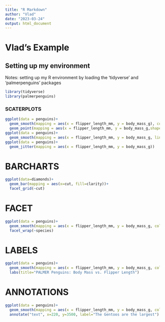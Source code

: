 ```yaml
---
title: "R Markdown"
author: "Vlad"
date: "2023-03-24"
output: html_document
---
```


# Vlad's Example   
## Setting up my environment
Notes: setting up my R environment by loading the 'tidyverse' and 'palmerpenguins' packages

```r
library(tidyverse)
library(palmerpenguins)
```

### SCATERPLOTS
```r
ggplot(data = penguins)+ 
  geom_smooth(mapping = aes(x = flipper_length_mm, y = body_mass_g), color="blue")+
  geom_point(mapping = aes(x = flipper_length_mm, y = body_mass_g,shape = species, alpha = species), color="purple")
ggplot(data = penguins)+ 
  geom_smooth(mapping = aes(x = flipper_length_mm, y = body_mass_g, linetype = species))
ggplot(data = penguins)+ 
  geom_jitter(mapping = aes(x = flipper_length_mm, y = body_mass_g))
```

# BARCHARTS
```r
ggplot(data=diamonds)+
  geom_bar(mapping = aes(x=cut, fill=clarity))+
  facet_grid(~cut)
```

# FACET
```r
ggplot(data = penguins)+ 
  geom_smooth(mapping = aes(x = flipper_length_mm, y = body_mass_g, color=species))+
  facet_wrap(~species)
```

# LABELS
```r
ggplot(data = penguins)+ 
  geom_smooth(mapping = aes(x = flipper_length_mm, y = body_mass_g, color=species))+
  labs(title="PALMER Penguins: Body Mass vs. Flipper Length")
```

# ANNOTATIONS
```r
ggplot(data = penguins)+ 
  geom_smooth(mapping = aes(x = flipper_length_mm, y = body_mass_g, color=species))+
  annotate("text", x=220, y=3500, label="The Gentoos are the largest")
```

